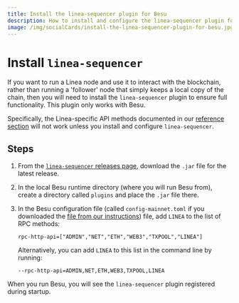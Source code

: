 ```yaml
---
title: Install the linea-sequencer plugin for Besu
description: How to install and configure the linea-sequencer plugin for Besu
image: /img/socialCards/install-the-linea-sequencer-plugin-for-besu.jpg
---
```


# Install `linea-sequencer`

If you want to run a Linea node and use it to interact with the blockchain, rather than running a 
'follower' node that simply keeps a local copy of the chain, then you will need to install the 
`linea-sequencer` plugin to ensure full functionality. This plugin only works with Besu.

Specifically, the Linea-specific API methods documented in our [reference section](/developers/reference/api)
will not work unless you install and configure `linea-sequencer`.

## Steps

1. From the [`linea-sequencer` releases page](https://github.com/Consensys/linea-sequencer/releases),
download the `.jar` file for the latest release. 

2. In the local Besu runtime directory (where you will run Besu from), create a directory called 
`plugins` and place the `.jar` file there.

3. In the Besu configuration file (called `config-mainnet.toml` if you downloaded the [file from 
our instructions](pathname:///files/besu/config-mainnet.toml)) file, add `LINEA` to the list of RPC 
methods:

    ```
    rpc-http-api=["ADMIN","NET","ETH","WEB3","TXPOOL","LINEA"]
    ```
    
    Alternatively, you can add `LINEA` to this list in the command line by running:
    ```
    --rpc-http-api=ADMIN,NET,ETH,WEB3,TXPOOL,LINEA
    ```

When you run Besu, you will see the `linea-sequencer` plugin registered during startup.
